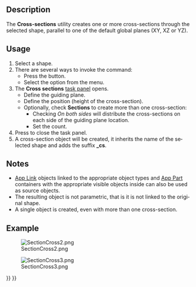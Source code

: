 <languages/>

<div lang="en" dir="ltr" class="mw-content-ltr">
{{Docnav
|[[Part_Section|Section]]
|[[Part_Offset|Offset]]
|[[Part_Workbench|Part]]
|IconL=Part_Section.svg
|IconR=Part_Offset.svg
|IconC=Workbench_Part.svg
}}
</div>

<div lang="en" dir="ltr" class="mw-content-ltr">
{{GuiCommand
|Name=Part CrossSections
|MenuLocation=Part → Cross-sections...
|Workbenches=[[Part_Workbench|Part]]
|SeeAlso=[[Part_Section|Part Section]]
}}
</div>

<div lang="en" dir="ltr" class="mw-content-ltr">
==Description==
</div>

<div lang="en" dir="ltr" class="mw-content-ltr">
The '''Cross-sections''' utility creates one or more cross-sections through the selected shape, parallel to one of the default global planes (XY, XZ or YZ).
</div>

<div lang="en" dir="ltr" class="mw-content-ltr">
==Usage==
</div>

<div lang="en" dir="ltr" class="mw-content-ltr">
# Select a shape.
# There are several ways to invoke the command:
#* Press the {{Button|[[Image:Part_CrossSections.svg|16px]] [[Part_CrossSections|Cross-sections...]]}} button.
#* Select the {{MenuCommand|Part → [[Image:Part_CrossSections.svg|16px]] Cross-sections...}} option from the menu.
# The '''Cross sections''' [[Task_panel|task panel]] opens.
#* Define the guiding plane.
#* Define the position (height of the cross-section).
#* Optionally, check '''Sections''' to create more than one cross-section:
#** Checking ''On both sides'' will distribute the cross-sections on each side of the guiding plane location.
#** Set the count.
# Press {{Button|OK}} to close the task panel.
# A cross-section object will be created, it inherits the name of the selected shape and adds the suffix '''_cs'''.
</div>

<div lang="en" dir="ltr" class="mw-content-ltr">
==Notes==
</div>

<div lang="en" dir="ltr" class="mw-content-ltr">
* [[App_Link|App Link]] objects linked to the appropriate object types and [[App_Part|App Part]] containers with the appropriate visible objects inside can also be used as source objects. {{Version|0.20}}
* The resulting object is not parametric, that is it is not linked to the original shape.
* A single object is created, even with more than one cross-section.
</div>

<div lang="en" dir="ltr" class="mw-content-ltr">
==Example==
</div>

[[Image:SectionCross2.png]]
<div lang="en" dir="ltr" class="mw-content-ltr">
{{Caption|Inputs}}
</div>

[[Image:SectionCross3.png]]
<div lang="en" dir="ltr" class="mw-content-ltr">
{{Caption|Result}}
</div>


<div lang="en" dir="ltr" class="mw-content-ltr">
{{Docnav
|[[Part_Section|Section]]
|[[Part_Offset|Offset]]
|[[Part_Workbench|Part]]
|IconL=Part_Section.svg
|IconR=Part_Offset.svg
|IconC=Workbench_Part.svg
}}
</div>

{{Part_Tools_navi{{#translation:}}}}
{{Userdocnavi{{#translation:}}}}